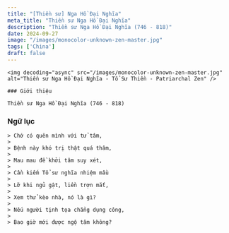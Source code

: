 ```yaml
---
title: "[Thiền sư] Nga Hồ Đại Nghĩa"
meta_title: "Thiền sư Nga Hồ Đại Nghĩa"
description: "Thiền sư Nga Hồ Đại Nghĩa (746 - 818)"
date: 2024-09-27
image: "/images/monocolor-unknown-zen-master.jpg"
tags: ['China']
draft: false
---
```


<div className="grid xl:grid-cols-8 lg:grid-cols-8 md:grid-cols-2 sm:grid-cols-2 xs:grid-cols-1 gap-8 bg-body dark:bg-darkmode-body">

  <div className="lg:col-span-3 md:col-span-1">

    <img decoding="async" src="/images/monocolor-unknown-zen-master.jpg" alt="Thiền sư Nga Hồ Đại Nghĩa - Tổ Sư Thiền - Patriarchal Zen" />

    ### Giới thiệu

    Thiền sư Nga Hồ Đại Nghĩa (746 - 818)

</div>

<div className="lg:col-span-5 md:col-span-1">

  ### Ngữ lục

  <Notice type="warning" title="cảnh ngữ">

    > Chớ có quên mình với tử tâm,
    >
    > Bệnh này khó trị thật quá thâm,
    >
    > Mau mau đề khởi tâm suy xét,
    >
    > Cần kiếm Tổ sư nghĩa nhiệm mầu
    >
    > Lỡ khi ngủ gật, liền trợn mắt,
    >
    > Xem thử kèo nhà, nó là gì?
    >
    > Nếu người tịnh tọa chẳng dụng công,
    >
    > Bao giờ mới được ngộ tâm không?

  </Notice>

  <Notice type="tip" title="tác phẩm">

  </Notice>

  <Notice type="info" title="thông tin khác">

  </Notice>

</div>

</div>
